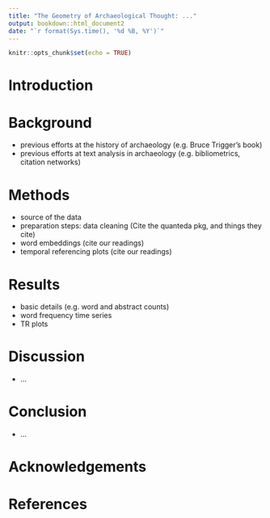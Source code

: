 ```yaml
---
title: "The Geometry of Archaeological Thought: ..."
output: bookdown::html_document2
date: "`r format(Sys.time(), '%d %B, %Y')`"
---
```


```r
knitr::opts_chunk$set(echo = TRUE)
```


# Introduction

# Background

- previous efforts at the history of archaeology (e.g. Bruce Trigger's book)
- previous efforts at text analysis in archaeology (e.g. bibliometrics, citation networks)

# Methods

- source of the data
- preparation steps: data cleaning (Cite the quanteda pkg, and things they cite)
- word embeddings (cite our readings)
- temporal referencing plots (cite our readings)

# Results

- basic details (e.g. word and abstract counts)
- word frequency time series
- TR plots

# Discussion

- ...

# Conclusion

- ...

# Acknowledgements

# References 

<!--- use the bib file --> 



